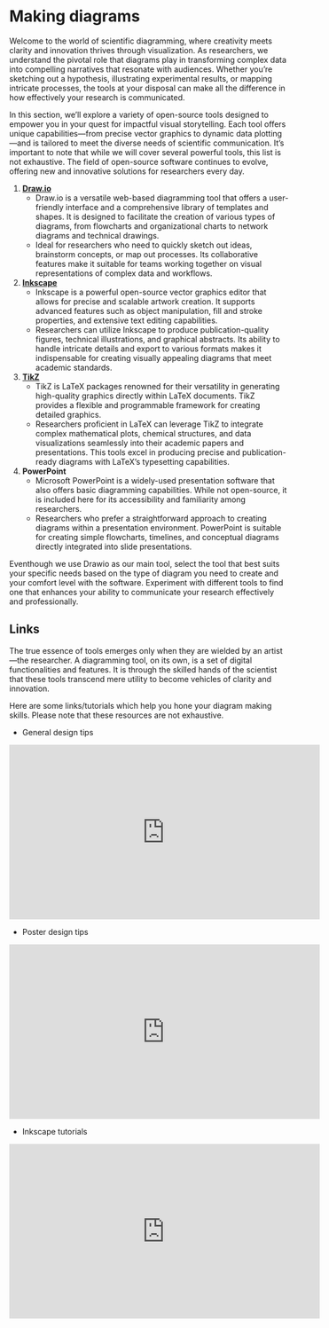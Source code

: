 # Making diagrams {.unnumbered}

Welcome to the world of scientific diagramming, where creativity meets clarity and innovation thrives through visualization. As researchers, we understand the pivotal role that diagrams play in transforming complex data into compelling narratives that resonate with audiences. Whether you're sketching out a hypothesis, illustrating experimental results, or mapping intricate processes, the tools at your disposal can make all the difference in how effectively your research is communicated.

In this section, we'll explore a variety of open-source tools designed to empower you in your quest for impactful visual storytelling. Each tool offers unique capabilities—from precise vector graphics to dynamic data plotting—and is tailored to meet the diverse needs of scientific communication. It's important to note that while we will cover several powerful tools, this list is not exhaustive. The field of open-source software continues to evolve, offering new and innovative solutions for researchers every day.

1. **[Draw.io](https://www.draw.io/){target='_blank_'}**
   - Draw.io is a versatile web-based diagramming tool that offers a user-friendly interface and a comprehensive library of templates and shapes. It is designed to facilitate the creation of various types of diagrams, from flowcharts and organizational charts to network diagrams and technical drawings.
   - Ideal for researchers who need to quickly sketch out ideas, brainstorm concepts, or map out processes. Its collaborative features make it suitable for teams working together on visual representations of complex data and workflows.

2. **[Inkscape](https://inkscape.org/){target='_blank_'}**
   - Inkscape is a powerful open-source vector graphics editor that allows for precise and scalable artwork creation. It supports advanced features such as object manipulation, fill and stroke properties, and extensive text editing capabilities.
   - Researchers can utilize Inkscape to produce publication-quality figures, technical illustrations, and graphical abstracts. Its ability to handle intricate details and export to various formats makes it indispensable for creating visually appealing diagrams that meet academic standards.

3. **[TikZ](https://tikz.net){target='_blank_'}**
   - TikZ is LaTeX packages renowned for their versatility in generating high-quality graphics directly within LaTeX documents. TikZ provides a flexible and programmable framework for creating detailed graphics.
   - Researchers proficient in LaTeX can leverage TikZ to integrate complex mathematical plots, chemical structures, and data visualizations seamlessly into their academic papers and presentations. This tools excel in producing precise and publication-ready diagrams with LaTeX's typesetting capabilities.

4. **PowerPoint**
   - Microsoft PowerPoint is a widely-used presentation software that also offers basic diagramming capabilities. While not open-source, it is included here for its accessibility and familiarity among researchers.
   - Researchers who prefer a straightforward approach to creating diagrams within a presentation environment. PowerPoint is suitable for creating simple flowcharts, timelines, and conceptual diagrams directly integrated into slide presentations.

::: {.callout-note}
Eventhough we use Drawio as our main tool, select the tool that best suits your specific needs based on the type of diagram you need to create and your comfort level with the software. Experiment with different tools to find one that enhances your ability to communicate your research effectively and professionally.
:::

## Links
The true essence of tools emerges only when they are wielded by an artist—the researcher. A diagramming tool, on its own, is a set of digital functionalities and features. It is through the skilled hands of the scientist that these tools transcend mere utility to become vehicles of clarity and innovation.

Here are some links/tutorials which help you hone your diagram making skills. Please note that these resources are not exhaustive.

- General design tips
```{=html}
<p align="center">
<iframe width="560" height="315" src="https://www.youtube.com/embed/videoseries?si=UQtzMGOL813lH4OG&amp;list=PL4ISqQj0XycwabJjgJFZFUbnMHacw5Eoa" title="YouTube video player" frameborder="0" allow="accelerometer; autoplay; clipboard-write; encrypted-media; gyroscope; picture-in-picture; web-share" referrerpolicy="strict-origin-when-cross-origin" allowfullscreen></iframe><p>
```

- Poster design tips
```{=html}
<p align="center">
<iframe width="560" height="315" src="https://www.youtube.com/embed/videoseries?si=6UMmrd-5qAHfxcNq&amp;list=PL4ISqQj0XycwriBWddw4axfCLlT0gx8Q1" title="YouTube video player" frameborder="0" allow="accelerometer; autoplay; clipboard-write; encrypted-media; gyroscope; picture-in-picture; web-share" referrerpolicy="strict-origin-when-cross-origin" allowfullscreen></iframe><p>
```
- Inkscape tutorials
```{=html}
<p align="center">
<iframe width="560" height="315" src="https://www.youtube.com/embed/videoseries?si=E7sSFdtxhDzR9G-9&amp;list=PLxtauMB7RON_2tg-mRQTuieFUr29IOKzW" title="YouTube video player" frameborder="0" allow="accelerometer; autoplay; clipboard-write; encrypted-media; gyroscope; picture-in-picture; web-share" referrerpolicy="strict-origin-when-cross-origin" allowfullscreen></iframe>
<p>
```